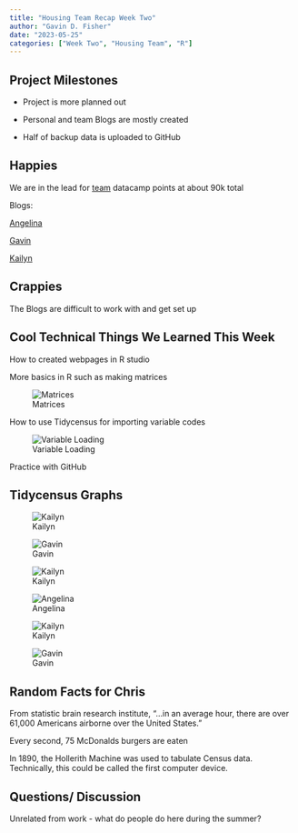 ```yaml
---
title: "Housing Team Recap Week Two"
author: "Gavin D. Fisher"
date: "2023-05-25"
categories: ["Week Two", "Housing Team", "R"]
---
```


## Project Milestones

-   Project is more planned out

-   Personal and team Blogs are mostly created

-   Half of backup data is uploaded to GitHub

## Happies

We are in the lead for [team]{.underline} datacamp points at about 90k total

Blogs:

[Angelina](https://1angelinaevans.github.io/AngelinaEvansBlog/)

[Gavin](https://gavinfishy.github.io/Gavin_DSPG_Blog/)

[Kailyn](https://kailynhogan.github.io/Kailyn_Hogan_DSPG_Blog/)

## Crappies

The Blogs are difficult to work with and get set up

## Cool Technical Things We Learned This Week

How to created webpages in R studio

More basics in R such as making matrices

![Matrices](matrix.png "Title: Matrices"){fig-alt="Matrices code"}

How to use Tidycensus for importing variable codes

![Variable Loading](load_var.png "Title: Variable Loading"){fig-alt="Variable Loading Code"}

Practice with GitHub

## Tidycensus Graphs

![Kailyn](pop_ind.jpg "Title: Population"){fig-alt="Population"}

![Gavin](puma.jpg "Title: Pumas"){fig-alt="Pumas"}

![Kailyn](med_age.png "Title: Median Age"){fig-alt="Median Age"}

![Angelina](med_income.png "Title: Median Income"){fig-alt="Median Income"}

![Kailyn](percent_unemploy.png "Title: Unemployed"){fig-alt="Unemployed"}

![Gavin](des_moines_metro.jpg "Title: Metro circle"){fig-alt="Metro Circle"}

## Random Facts for Chris

From statistic brain research institute, "...in an average hour, there are over 61,000 Americans airborne over the United States."

Every second, 75 McDonalds burgers are eaten

In 1890, the Hollerith Machine was used to tabulate Census data. Technically, this could be called the first computer device.

## Questions/ Discussion

Unrelated from work - what do people do here during the summer?
